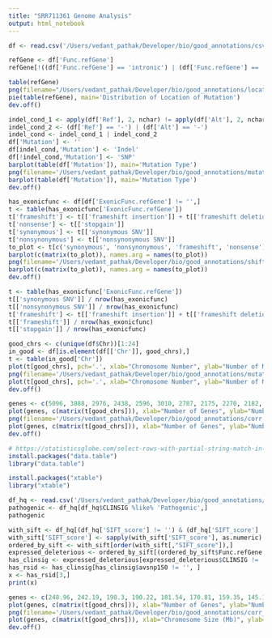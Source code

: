 ```yaml
---
title: "SRR711361 Genome Analysis"
output: html_notebook
---
```



```r
df <- read.csv('/Users/vedant_pathak/Developer/bio/good_annotations/csv/SRR711361.annovar.hg38_multianno.csv')
```

```r
refGene <- df['Func.refGene']
refGene[!((df['Func.refGene'] == 'intronic') | (df['Func.refGene'] == 'intergenic') | (df['Func.refGene'] == 'exonic'))] = 'other'

table(refGene)
png(filename="/Users/vedant_pathak/Developer/bio/good_annotations/location_pie.jpg")
pie(table(refGene), main='Distribution of Location of Mutation')
dev.off()
```

```r
indel_cond_1 <- apply(df['Ref'], 2, nchar) != apply(df['Alt'], 2, nchar)
indel_cond_2 <- (df['Ref'] == '-') | (df['Alt'] == '-')
indel_cond <- indel_cond_1 | indel_cond_2
df['Mutation'] <- ''
df[indel_cond,'Mutation'] <- 'Indel'
df[!indel_cond,'Mutation'] <- 'SNP'
barplot(table(df['Mutation']), main='Mutation Type')
png(filename='/Users/vedant_pathak/Developer/bio/good_annotations/mutation_bar.jpg')
barplot(table(df['Mutation']), main='Mutation Type')
dev.off()
```

```r
has_exonicfunc <- df[df['ExonicFunc.refGene'] != '',]
t <- table(has_exonicfunc['ExonicFunc.refGene'])
t['frameshift'] <- t[['frameshift insertion']] + t[['frameshift deletion']]
t['nonsense'] <- t[['stopgain']]
t['synonymous'] <- t[['synonymous SNV']]
t['nonsynonymous'] <- t[['nonsynonymous SNV']]
to_plot <- t[c('synonymous', 'nonsynonymous', 'frameshift', 'nonsense')]
barplot(c(matrix(to_plot)), names.arg = names(to_plot))
png(filename='/Users/vedant_pathak/Developer/bio/good_annotations/shift_bar.jpg')
barplot(c(matrix(to_plot)), names.arg = names(to_plot))
dev.off()
```

```r
t <- table(has_exonicfunc['ExonicFunc.refGene'])
t[['synonymous SNV']] / nrow(has_exonicfunc)
t[['nonsynonymous SNV']] / nrow(has_exonicfunc)
t['frameshift'] <- t[['frameshift insertion']] + t[['frameshift deletion']]
t[['frameshift']] / nrow(has_exonicfunc)
t[['stopgain']] / nrow(has_exonicfunc)
```

```r
good_chrs <- c(unique(df$Chr))[1:24]
in_good <- df[is.element(df[['Chr']], good_chrs),]
t <- table(in_good['Chr'])
plot(t[good_chrs], pch='.', xlab="Chromosome Number", ylab="Number of Mutations", main="Number of Mutations Per Chromomsome", type="o")
png(filename='/Users/vedant_pathak/Developer/bio/good_annotations/mutations_per_chr.jpg')
plot(t[good_chrs], pch='.', xlab="Chromosome Number", ylab="Number of Mutations", main="Number of Mutations Per Chromomsome", type="o")
dev.off()
```
```r
genes <- c(5096, 3888, 2976, 2438, 2596, 3010, 2787, 2175, 2270, 2182, 2925, 2539, 1384, 2061, 1827, 1948, 2465, 984, 2493, 1361, 776, 1188, 2218, 583)
plot(genes, c(matrix(t[good_chrs])), xlab="Number of Genes", ylab="Number of Mutations", main="Correlation Between Number of Mutations and Number of Genes")
png(filename='/Users/vedant_pathak/Developer/bio/good_annotations/corr.jpg')
plot(genes, c(matrix(t[good_chrs])), xlab="Number of Genes", ylab="Number of Mutations", main="Correlation Between Number of Mutations and Number of Genes")
dev.off()
```

```r
# https://statisticsglobe.com/select-rows-with-partial-string-match-in-r
install.packages("data.table")
library("data.table")

install.packages("xtable")
library("xtable")

df_hq <- read.csv('/Users/vedant_pathak/Developer/bio/good_annotations/csv/SRR711361g50.annovar.hg38_multianno.csv')
pathogenic <- df_hq[df_hq$CLINSIG %like% 'Pathogenic',]
pathogenic

```
```r
with_sift <- df_hq[(df_hq['SIFT_score'] != '') & (df_hq['SIFT_score'] != '.'),]
with_sift['SIFT_score'] <- sapply(with_sift['SIFT_score'], as.numeric)
ordered_by_sift <- with_sift[order(with_sift[,"SIFT_score"]),]
expressed_deleterious <- ordered_by_sift[(ordered_by_sift$Func.refGene == 'exonic'),]
has_clinsig <- expressed_deleterious[expressed_deleterious$CLINSIG != '',]
has_rsid <- has_clinsig[has_clinsig$avsnp150 != '', ]
x <- has_rsid[3,]
print(x)
```

```r
genes <- c(248.96, 242.19, 198.3, 190.22, 181.54, 170.81, 159.35, 145.14, 138.4, 133.8, 135.09, 133.28, 114.36, 107.04, 101.99, 90.34, 83.26, 80.37, 58.62, 64.44, 46.71, 50.82, 156.04, 57.23)
plot(genes, c(matrix(t[good_chrs])), xlab="Number of Genes", ylab="Number of Mutations", main="Correlation Between Number of Mutations and Number of Genes")
png(filename='/Users/vedant_pathak/Developer/bio/good_annotations/corr_size.jpg')
plot(genes, c(matrix(t[good_chrs])), xlab="Chromosome Size (Mb)", ylab="Number of Mutations", main="Correlation Between Chromosome Size and Number of Variants")
dev.off()
```

